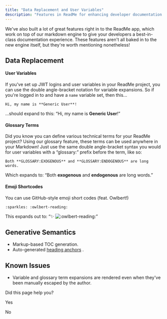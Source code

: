 ```yaml
---
title: "Data Replacement and User Variables"
description: "Features in ReadMe for enhancing developer documentation with JWT logins and variable expansions"
---
```

We've also built a lot of great features right in to the ReadMe app, which work on top of our markdown engine to give your developers a best-in-class documentation experience. These features aren't all baked in to the new engine itself, but they're worth mentioning nonetheless!

## Data Replacement

#### User Variables

If you've set up JWT logins and user variables in your ReadMe project, you can use the double angle-bracket notation for variable expansions. So if you're logged in to and have a `name` variable set, then this...

```
Hi, my name is **Generic User**!

```

...should expand to this: “Hi, my name is **Generic User**!”

#### Glossary Terms

Did you know you can define various technical terms for your ReadMe project? Using our glossary feature, these terms can be used anywhere in your Markdown! Just use the same double angle-bracket syntax you would for user variables with a “glossary:” prefix before the term, like so:

```
Both **GLOSSARY:EXOGENOUS** and **GLOSSARY:ENDOGENOUS** are long words.

```

Which expands to: “Both **exogenous** and **endogenous** are long words.”

#### Emoji Shortcodes

You can use GitHub-style emoji short codes (feat. Owlbert!)

```
:sparkles: :owlbert-reading:

```

This expands out to: “✨ ![:owlbert-reading:](/public/img/emojis/owlbert-reading.png ":owlbert-reading:")”

## Generative Semantics

*   Markup-based TOC generation.
*   Auto-generated [heading anchors](/rdmd/docs/headings#section-incremented-anchors)
    .

## Known Issues

*   Variable and glossary term expansions are rendered even when they've been manually escaped by the author.

Did this page help you?

Yes

No